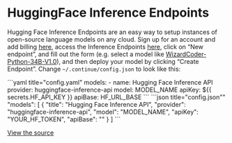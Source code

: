 
# HuggingFace Inference Endpoints

Hugging Face Inference Endpoints are an easy way to setup instances of open-source language models on any cloud. Sign up for an account and add billing [here](https://huggingface.co/settings/billing), access the Inference Endpoints [here](https://ui.endpoints.huggingface.co), click on “New endpoint”, and fill out the form (e.g. select a model like [WizardCoder-Python-34B-V1.0](https://huggingface.co/WizardLM/WizardCoder-Python-34B-V1.0)), and then deploy your model by clicking “Create Endpoint”. Change `~/.continue/config.json` to look like this:

<Tabs groupId="config-example">
	<TabItem value="yaml" label="YAML">
		```yaml title="config.yaml"
		models:
		  - name: Hugging Face Inference API
		    provider: huggingface-inference-api
		    model: MODEL_NAME
		    apiKey:  ${{ secrets.HF_API_KEY }}
		    apiBase: HF_URL_BASE
		```
	</TabItem>
	<TabItem value="json" label="JSON">
		```json title="config.json""
  		"models": [
    		{
      			"title": "Hugging Face Inference API",
      			"provider": "huggingface-inference-api",
      			"model": "MODEL_NAME",
      			"apiKey": "YOUR_HF_TOKEN",
      			"apiBase": "<INFERENCE_API_ENDPOINT_URL>"
    		}
  		]
		```
	</TabItem>
</Tabs>

[View the source](https://github.com/continuedev/continue/blob/main/core/llm/llms/HuggingFaceInferenceAPI.ts)
